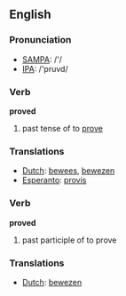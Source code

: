 ==English==

=== Pronunciation ===
*[[w:SAMPA|SAMPA]]: /'/
*[[w:IPA|IPA]]: /'pruvd/

=== Verb ===
'''proved'''
# past tense of to [[prove]]

=== Translations ===
*[[Dutch]]: [[bewees]], [[bewezen]]
*[[Esperanto]]: [[provis]]

=== Verb ===
'''proved'''
# past participle of to prove

=== Translations ===
*[[Dutch]]: [[bewezen]]